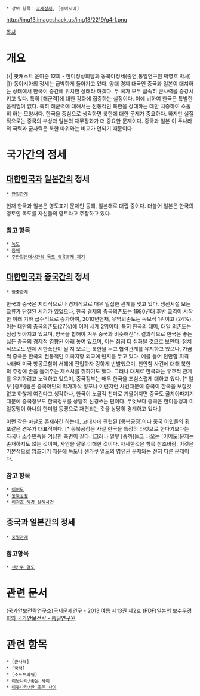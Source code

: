  * 상위 항목: [[국제정세]], [동아시아]

http://img13.imageshack.us/img13/2219/g4rf.png

[[목차]]

= 개요 =
{{{#!html
<iframe width="560" height="315" src="//www.youtube.com/embed/zTSNBm_uJe8" frameborder="0" allowfullscreen></iframe>}}}
{{| 팟캐스트 윤여준 12회 - 한미정상회담과 동북아정세(출연,통일연구원 박영호 박사) |}}
동아시아의 정세는 급박하게 돌아가고 있다. 양대 경제 대국인 중국과 일본이 대치하는 상태에서 한국이 중간에 위치한 상태라 하겠다. 두 국가 모두 급속히 군사력을 증강시키고 있다. 특히 [해군력]에 대한 강화에 집중하는 실정이다. 이에 비하여 한국은 특별한 움직임이 없다. 특히 해군력에 대해서는 전통적인 북한을 상대하는 데만 치중하여 소홀히 하는 모양새다. 한국을 중심으로 생각하면 북한에 대한 문제가 중요하다. 하지만 실질적으로는 중국의 부상과 일본의 재무장화가 더 중요한 문제이다. 중국과 일본 이 두나라의 국력과 군사력은 북한 따위와는 비교가 안되기 때문이다.

= 국가간의 정세 =
== [[대한민국]]과 [[일본]]간의 정세 ==
 * [[한일관계]]
현재 한국과 일본은 영토표기 문제인 동해, 일본해로 대립 중이다. 더불어 일본은 한국의 영토인 독도를 자신들의 영토라고 주장하고 있다.

=== 참고 항목 ===
 * [[독도]]
 * [[동해]]
 * [[주한일본대사관의 독도 영유문제 제기]]

== [[대한민국]]과 [[중국]]간의 정세 ==
 * [[한중관계]]

한국과 중국은 지리적으로나 경제적으로 매우 밀접한 관계를 맺고 있다. 냉전시절 모든 교류가 단절된 시기가 있었으나,  한국 경제의 중국의존도는 1980년대 후반 교역이 시작한 이래 기하 급수적으로 증가하여, 2010년현재, 무역의존도는 독보적 1위이고 (24%), 이는 대만의 중국의존도(27%)에 이어 세계 2위이다. 특히 한국의 대미, 대일 의존도는 점점 낮아지고 있으며, 양국을 합해야 겨우 중국과 비슷해진다. 결과적으로 한국은 좋든 싫든 중국의 경제적 영향권 아래 놓여 있으며, 이는 점점 더 심화될 것으로 보인다. 정치적으로도 언제 시한폭탄이 될 지 모르는 북한을 두고 협력관계를 유지하고 있으나, 가끔씩 중국은  한국의 전통적인 미국지향 외교에 딴지를 두고 있다. 예를 들어 천안함 피격 사태때 미국 항공모함이 서해에 진입하자 강하게 반발했으며, 천안함 사건에 대해 북한의 주장에 손을 들어주는 제스처를 취하기도 했다. 그러나 대체로 한국과는 우호적 관계를 유지하려고 노력하고 있으며, 중국정부는 매우 한국을 조심스럽게 대하고 있다. [* 일부 [중까]들은 중국어민의 막가파식 횡포나 이런저런 사건때문에 중국이 한국을 보잘것 없고 하찮게 여긴다고 생각하나, 한국이 노골적 친미로 기울어지면 중국도 골치아파지기 때문에 중국정부도 한국정부를 상당히 신경쓰는 편이다. 무엇보다 중국은 한미동맹과 미일동맹이 하나의 한미일 동맹으로 재편되는 것을 상당히 경계하고 있다.]

이런 작은 마찰도 존재하긴 하는데, 고대사에 관련된 [동북공정]이나 중국 어민들의 횡포같은 경우가 대표적이다. [* 동북공정은 사실 한국을 특정히 타겟으로 한다기보다는 자국내 소수민족을 겨냥한 측면이 짙다. ]그러나 일부 [중까]들고 나오는  [이어도]문제는 존재하지도 않는 것이며, 사안을 잘못 이해한 것이다. 자세한것은 항목 참조바람. 이것은 기본적으로 암초이기 때문에 독도나 센가쿠 열도의 영유권 문제와는 전혀 다른 문제이다. 

=== 참고 항목 ===
 * [[이어도]]
 * [[동북공정]]
 * [[이청호 해경 살해사건]]

== 중국과 일본간의 정세 ==
 * [[중일관계]]

=== 참고항목 ===
 * [[센카쿠 열도]]

= 관련 문서 =
[http://www.inss.re.kr/app/board/view.act?metaCode=m_intr&boardId=7ecfaede4e9c0f29de12e28&pkey=6 (국가안보전략연구소)국제문제연구 - 2013 여름 제13권 제2호]
[http://www.kinu.or.kr/upload/neoboard/DATA02/2005-05.pdf (PDF)일본의 보수우경화와 국가안보전략 - 통일연구원]


= 관련 항목 =
 * [군사력]
 * [국력]
 * [소프트파워]
 * [[이웃나라/좋은 사이]]
 * [[이웃나라/안 좋은 사이]]
